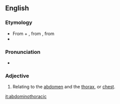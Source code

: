 ==English==

===Etymology===
* From {{etyl|la}} {{term|abdomen||abdomen|lang=la}} + {{etyl|fr}} {{term|thoracique|lang=fr}}, from {{etyl|grc}} {{term|thorakikos|lang=grc}}, from {{term|thorax||corslet, chest|lang=grc}}{{rfscript|grc}}
* {{confix|abdomino|thoracic|t1=abdomen|t2=chest}}

===Pronunciation===
* {{a|US}} {{IPA|/æbˌdɑm.ɪ.noʊ.θɔɹ.æs.ɪk/|/æbˌdɑm.ɪ.noʊ.θoʊ.ɹæs.ɪk/}}

===Adjective===
{{en-adj|-}}

# Relating to the [[abdomen]] and the [[thorax]], or [[chest]].

[[it:abdominothoracic]]